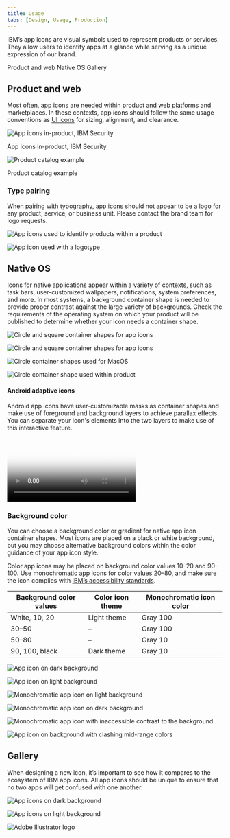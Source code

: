 ```yaml
---
title: Usage
tabs: [Design, Usage, Production]
---
```


<PageDescription>

IBM’s app icons are visual symbols used to represent products or services.
They allow users to identify apps at a glance while serving as a unique
expression of our brand.

</PageDescription>

<AnchorLinks>
  <AnchorLink>Product and web</AnchorLink>
  <AnchorLink>Native OS</AnchorLink>
  <AnchorLink>Gallery</AnchorLink>
</AnchorLinks>

## Product and web

Most often, app icons are needed within product and web platforms and marketplaces. In these contexts, app icons should follow the same usage conventions as [UI icons](/elements/icons/overview#usage) for sizing, alignment, and clearance.

![App icons in-product, IBM Security](/images/2_1-1_ProductandWeb1.png)

<Caption>App icons in-product, IBM Security</Caption>

![Product catalog example](/images/2_1-2_ProductandWeb2.png)

<Caption>Product catalog example</Caption>

### Type pairing

When pairing with typography, app icons should not appear to be a logo for any product, service, or business unit. Please contact the brand team for logo requests.

<Row>
<Column colMd={4} colLg={4}>
<DoDontExample type="do" caption="You may use app icons with type to identify a product or service in the context of a product or marketplace.">

![App icons used to identify products within a product](images/2_1-3_ProductandWeb_Type_Do.png)

</DoDontExample>
</Column>
<Column colMd={4} colLg={4}>
<DoDontExample type="dont" caption="Don’t use any icon as a logo or with a brand type lockup for product headers, merchandise or events.">

![App icon used with a logotype](images/2_1-4_ProductandWeb_Type_Dont.svg)

</DoDontExample>
</Column>
</Row>

## Native OS

Icons for native applications appear within a variety of contexts, such as task bars, user-customized wallpapers, notifications, system preferences, and more. In most systems, a background container shape is needed to provide proper contrast against the large variety of backgrounds. Check the requirements of the operating system on which your product will be published to determine whether your icon needs a container shape.

![Circle and square container shapes for app icons](images/2_2-1_NativeOS_Containers1.svg)

![Circle and square container shapes for app icons](images/2_2-2_NativeOS_Containers2.svg)

<Row>
<Column colMd={4} colLg={6}>
<DoDontExample type="do" caption="In most cases, container shapes are needed for icons that appear within native operating systems.">

![Circle container shapes used for MacOS](images/2_2-3_NativeOS_Do.png)

</DoDontExample>
</Column>
<Column colMd={4} colLg={6}>
<DoDontExample type="dont" caption="Don’t use container shapes within the product itself. The icon will be too small.">

![Circle container shape used within product](images/2_2-4_NativeOS_Dont.png)

</DoDontExample>
</Column>
</Row>

#### Android adaptive icons

Android app icons have user-customizable masks as container shapes and make use of foreground and background layers to achieve parallax effects. You can separate your icon's elements into the two layers to make use of this interactive feature.

<Video
  poster="/images/2_2-5_NativeOS_Adapticon_PosterImage.png"
  src="/videos/2_2-5_NativeOS_Adapticon.mp4"
/>

### Background color

You can choose a background color or gradient for native app icon container shapes. Most icons are placed on a black or white background, but you may choose alternative background colors within the color guidance of your app icon style. 

Color app icons may be placed on background color values 10–20 and 90–100. Use monochromatic app icons for color values 20–80, and make sure the icon complies with [IBM’s accessibility standards](https://www.carbondesignsystem.com/guidelines/accessibility/overview).

| Background color values   | Color icon theme | Monochromatic icon color |
| ------------------------- | ---------------- | ------------------------ |
| White, 10, 20             | Light theme      | Gray 100                 |
| 30–50                     | –                | Gray 100                 |
| 50–80                     | –                | Gray 10                  |
| 90, 100, black            | Dark theme       | Gray 10                  |

<Row>
<Column colMd={4} colLg={4}>

![App icon on dark background](images/2_2-6_NativeOS_Background1.svg)

</Column>
<Column colMd={4} colLg={4}>

![App icon on light background](images/2_2-7_NativeOS_Background2.svg)

</Column>
</Row>

<Row>
<Column colMd={4} colLg={4}>

![Monochromatic app icon on light background](images/2_2-8_NativeOS_Background3.svg)


</Column>
<Column colMd={4} colLg={4}>

![Monochromatic app icon on dark background](images/2_2-9_NativeOS_Background4.svg)


</Column>
</Row>

<Row>
<Column colMd={4} colLg={4}>
<DoDontExample type="dont" caption="Don’t use monochromatic icons on backgrounds with inaccessible contrast.">

![Monochromatic app icon with inaccessible contrast to the background](images/2_2-10_NativeOS_Background_Dont1.svg)

</DoDontExample>
</Column>
<Column colMd={4} colLg={4}>
<DoDontExample type="dont" caption="Don’t use color app icons with mid-range color values. ">

![App icon on background with clashing mid-range colors](images/2_2-11_NativeOS_Background_Dont2.svg)

</DoDontExample>
</Column>
</Row>

## Gallery

When designing a new icon, it’s important to see how it compares to the ecosystem of IBM app icons. All app icons should be unique to ensure that no two apps will get confused with one another.

![App icons on dark background](images/2_3-1_Gallery_Hero1.png)

![App icons on light background](images/2_3-2_Gallery_Hero2.png)

<Row className="resource-card-group">
<Column colMd={4} colLg={4} noGutterSm>
    <ResourceCard
      subTitle="App Icon Master (.ai)"
      aspectRatio="2:1"
      href="https://github.ibm.com/carbon/app-icons/raw/master/App_Icon_Master.ai"
      actionIcon="download"
      >

![Adobe Illustrator logo](../images/b4f77b9fd2d3be32b0ec10692e1cd72e.svg)

  </ResourceCard>
</Column>
</Row>
